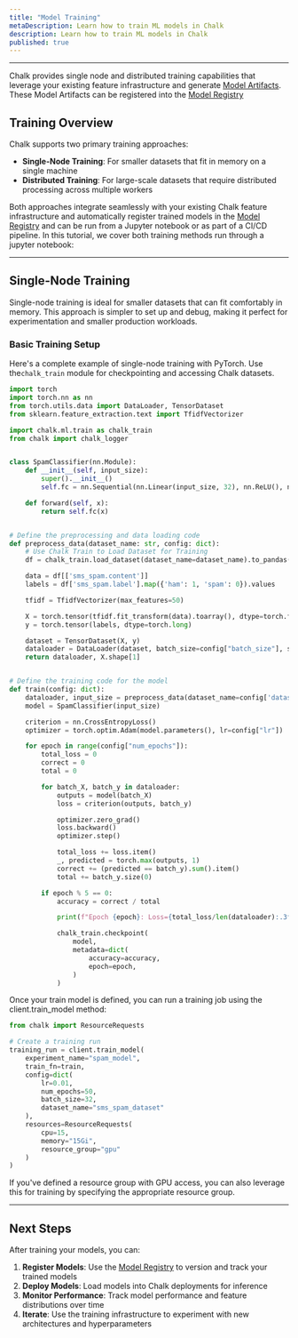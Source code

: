```yaml
---
title: "Model Training"
metaDescription: Learn how to train ML models in Chalk
description: Learn how to train ML models in Chalk
published: true
---
```



---

Chalk provides single node and distributed training capabilities that leverage your existing feature infrastructure
and generate [Model Artifacts](/docs/model_registry). These Model Artifacts can be registered into the [Model Registry](/docs/model_registry)

## Training Overview

Chalk supports two primary training approaches:

- **Single-Node Training**: For smaller datasets that fit in memory on a single machine
- **Distributed Training**: For large-scale datasets that require distributed processing across multiple workers

Both approaches integrate seamlessly with your existing Chalk feature infrastructure and automatically register trained models in the [Model Registry](/docs/model_registry)
and can be run from a Jupyter notebook or as part of a CI/CD pipeline. In this tutorial, we cover both training methods run through a jupyter notebook:

---

## Single-Node Training

Single-node training is ideal for smaller datasets that can fit comfortably in memory. This approach is simpler to set up and debug, making it perfect for experimentation and smaller production workloads.

### Basic Training Setup

Here's a complete example of single-node training with PyTorch. Use the`chalk_train` module for checkpointing and
accessing Chalk datasets.

```python
import torch
import torch.nn as nn
from torch.utils.data import DataLoader, TensorDataset
from sklearn.feature_extraction.text import TfidfVectorizer

import chalk.ml.train as chalk_train
from chalk import chalk_logger


class SpamClassifier(nn.Module):
    def __init__(self, input_size):
        super().__init__()
        self.fc = nn.Sequential(nn.Linear(input_size, 32), nn.ReLU(), nn.Linear(32, 2))

    def forward(self, x):
        return self.fc(x)


# Define the preprocessing and data loading code
def preprocess_data(dataset_name: str, config: dict):
    # Use Chalk Train to Load Dataset for Training
    df = chalk_train.load_dataset(dataset_name=dataset_name).to_pandas()

    data = df[['sms_spam.content']]
    labels = df['sms_spam.label'].map({'ham': 1, 'spam': 0}).values

    tfidf = TfidfVectorizer(max_features=50)

    X = torch.tensor(tfidf.fit_transform(data).toarray(), dtype=torch.float32)
    y = torch.tensor(labels, dtype=torch.long)

    dataset = TensorDataset(X, y)
    dataloader = DataLoader(dataset, batch_size=config["batch_size"], shuffle=True)
    return dataloader, X.shape[1]


# Define the training code for the model
def train(config: dict):
    dataloader, input_size = preprocess_data(dataset_name=config['dataset_name'], config=config)
    model = SpamClassifier(input_size)

    criterion = nn.CrossEntropyLoss()
    optimizer = torch.optim.Adam(model.parameters(), lr=config["lr"])

    for epoch in range(config["num_epochs"]):
        total_loss = 0
        correct = 0
        total = 0

        for batch_X, batch_y in dataloader:
            outputs = model(batch_X)
            loss = criterion(outputs, batch_y)

            optimizer.zero_grad()
            loss.backward()
            optimizer.step()

            total_loss += loss.item()
            _, predicted = torch.max(outputs, 1)
            correct += (predicted == batch_y).sum().item()
            total += batch_y.size(0)

        if epoch % 5 == 0:
            accuracy = correct / total

            print(f"Epoch {epoch}: Loss={total_loss/len(dataloader):.3f}, Acc={accuracy:.3f}")

            chalk_train.checkpoint(
                model,
                metadata=dict(
                    accuracy=accuracy,
                    epoch=epoch,
                )
            )
```

Once your train model is defined, you can run a training job using the client.train_model method:

```python
from chalk import ResourceRequests

# Create a training run
training_run = client.train_model(
    experiment_name="spam_model",
    train_fn=train,
    config=dict(
        lr=0.01,
        num_epochs=50,
        batch_size=32,
        dataset_name="sms_spam_dataset"
    ),
    resources=ResourceRequests(
        cpu=15,
        memory="15Gi",
        resource_group="gpu"
    )
)
```

If you've defined a resource group with GPU access, you can also leverage this for training by specifying the appropriate resource group.

---

## Next Steps

After training your models, you can:

1. **Register Models**: Use the [Model Registry](/docs/model_registry) to version and track your trained models
2. **Deploy Models**: Load models into Chalk deployments for inference
3. **Monitor Performance**: Track model performance and feature distributions over time
4. **Iterate**: Use the training infrastructure to experiment with new architectures and hyperparameters
